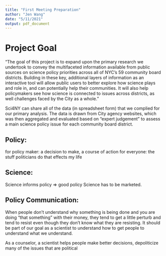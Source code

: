 ```yaml
---
title: "First Meeting Preparation"
author: "Jen Wang"
date: "5/11/2021"
output: pdf_document
---
```

# Project Goal

"The goal of this project is to expand upon the primary research we undertook to convey the multifaceted information available from public sources on science policy priorities across all of NYC's 59 community board districts. Building in these key, additional layers of information as an interactive tool will allow public users to better explore how science plays and role in, and can potentially help their communities. It will also help policymakers see how science is connected to issues across districts, as well challenges faced by the City as a whole."


Sci4NY can share all of the data (in spreadsheet form) that we complied for our primary analysis. The data is drawn from City agency websites, which was then aggregated and evaluated based on "expert judgement" to assess a main science policy issue for each community board district. 

## Policy:

for policy maker: a decision to make, a course of action
for everyone: the stuff politicians do that effects my life

## Science: 
Science informs policy => good policy
Science has to be marketed. 

## Policy Communication: 
When people don't understand why something is being done and you are doing "that something" with their money, they tend to get a little perturb and tend to resist even though they don't know what they are resisting.
It should be part of our goal as a scientist to understand how to get people to understand what we understand.

As a counselor, a scientist helps people make better decisions, depoliticize many of the issues that are political 
